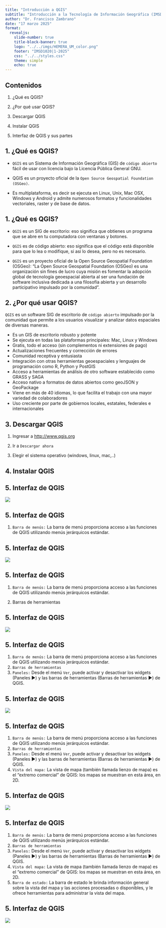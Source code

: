 ```yaml
---
title: "Introducción a QGIS"
subtitle: "Introducción a la Tecnología de Información Geográfica (IMSD1020)"
author: "Dr. Francisco Zambrano"
date: "17 marzo 2025"
format: 
  revealjs:
    slide-number: true
    title-block-banner: true
    logo: "../../imgs/HEMERA_UM_color.png"
    footer: "IMSD1020|1-2025"
    css: "../../styles.css"
    theme: simple
    echo: true
---
```


## Contenidos

1.  ¿Qué es QGIS?

2.  ¿Por qué usar QGIS?

3.  Descargar QGIS

4.  Instalar QGIS

5.  Interfaz de QGIS y sus partes

## 1. ¿Qué es QGIS? {.smaller .scrollable background-image="../../imgs/logo_medioambiente.jpeg" background-position="97.5% 2.5%" background-size="7.5%" layout="true"}

-   `QGIS` es un Sistema de Información Geográfica (GIS) de `código abierto` fácil de usar con licencia bajo la Licencia Pública General GNU.

-   QGIS es un proyecto oficial de la `Open Source Geospatial Foundation (OSGeo)`.

-   Es multiplataforma, es decir se ejecuta en Linux, Unix, Mac OSX, Windows y Android y admite numerosos formatos y funcionalidades vectoriales, raster y de base de datos.

## 1. ¿Qué es QGIS? {.smaller .scrollable background-image="../../imgs/logo_medioambiente.jpeg" background-position="97.5% 2.5%" background-size="7.5%" layout="true"}

-   `QGIS` es un SIG de escritorio: eso significa que obtienes un programa que se abre en tu computadora con ventanas y botones.

-   `QGIS` es de código abierto: eso significa que el código está disponible para que lo lea o modifique, si así lo desea, pero no es necesario.

-   `QGIS` es un proyecto oficial de la Open Source Geospatial Foundation (OSGeo): "La Open Source Geospatial Foundation (OSGeo) es una organización sin fines de lucro cuya misión es fomentar la adopción global de tecnología geoespacial abierta al ser una fundación de software inclusiva dedicada a una filosofía abierta y un desarrollo participativo impulsado por la comunidad".

## 2. ¿Por qué usar QGIS? {.smaller .scrollable background-image="../../imgs/logo_medioambiente.jpeg" background-position="97.5% 2.5%" background-size="7.5%" layout="true"}

`QGIS` es un software SIG de escritorio de `código abierto` impulsado por la comunidad que permite a los usuarios visualizar y analizar datos espaciales de diversas maneras.

-   Es un GIS de escritorio robusto y potente
-   Se ejecuta en todas las plataformas principales: Mac, Linux y Windows
-   Gratis, todo el acceso (sin complementos ni extensiones de pago)
-   Actualizaciones frecuentes y corrección de errores
-   Comunidad receptiva y entusiasta
-   Integración con otras herramientas geoespaciales y lenguajes de programación como R, Python y PostGIS
-   Acceso a herramientas de análisis de otro software establecido como GRASS y SAGA
-   Acceso nativo a formatos de datos abiertos como geoJSON y GeoPackage
-   Viene en más de 40 idiomas, lo que facilita el trabajo con una mayor variedad de colaboradores
-   Uso creciente por parte de gobiernos locales, estatales, federales e internacionales

## 3. Descargar QGIS {.smaller .scrollable background-image="../../imgs/logo_medioambiente.jpeg" background-position="97.5% 2.5%" background-size="7.5%" layout="true"}

1.  Ingresar a <http://www.qgis.org>

2.  Ir a `Descargar ahora`

3.  Elegir el sistema operativo (windows, linux, mac,..)

## 4. Instalar QGIS {.smaller .scrollable background-image="../../imgs/logo_medioambiente.jpeg" background-position="97.5% 2.5%" background-size="7.5%" layout="true"}

## 5. Interfaz de QGIS {.smaller .scrollable background-image="../../imgs/logo_medioambiente.jpeg" background-position="97.5% 2.5%" background-size="7.5%" layout="true"}

![](img/startup.png){fig.align="center"}

## 5. Interfaz de QGIS {.smaller .scrollable background-image="../../imgs/logo_medioambiente.jpeg" background-position="97.5% 2.5%" background-size="7.5%" layout="true"}

1.  `Barra de menús:` La barra de menú proporciona acceso a las funciones de QGIS utilizando menús jerárquicos estándar.

## 5. Interfaz de QGIS {.smaller .scrollable background-image="../../imgs/logo_medioambiente.jpeg" background-position="97.5% 2.5%" background-size="7.5%" layout="true"}

![](img/startup.png){fig.align="center"}

## 5. Interfaz de QGIS {.smaller .scrollable background-image="../../imgs/logo_medioambiente.jpeg" background-position="97.5% 2.5%" background-size="7.5%" layout="true"}

1.  `Barra de menús:` La barra de menú proporciona acceso a las funciones de QGIS utilizando menús jerárquicos estándar.

2.  Barras de herramientas

## 5. Interfaz de QGIS {.smaller .scrollable background-image="../../imgs/logo_medioambiente.jpeg" background-position="97.5% 2.5%" background-size="7.5%" layout="true"}

![](img/startup.png){fig.align="center"}

## 5. Interfaz de QGIS {.smaller .scrollable background-image="../../imgs/logo_medioambiente.jpeg" background-position="97.5% 2.5%" background-size="7.5%" layout="true"}

1.  `Barra de menús:` La barra de menú proporciona acceso a las funciones de QGIS utilizando menús jerárquicos estándar.
2.  `Barras de herramientas`
3.  `Paneles:` Desde el menú `Ver`, puede activar y desactivar los widgets (Paneles ►) y las barras de herramientas (Barras de herramientas ►) de QGIS.

## 5. Interfaz de QGIS {.smaller .scrollable background-image="../../imgs/logo_medioambiente.jpeg" background-position="97.5% 2.5%" background-size="7.5%" layout="true"}

![](img/startup.png){fig.align="center"}

## 5. Interfaz de QGIS {.smaller .scrollable background-image="../../imgs/logo_medioambiente.jpeg" background-position="97.5% 2.5%" background-size="7.5%" layout="true"}

1.  `Barra de menús:` La barra de menú proporciona acceso a las funciones de QGIS utilizando menús jerárquicos estándar.
2.  `Barras de herramientas`
3.  `Paneles:` Desde el menú `Ver`, puede activar y desactivar los widgets (Paneles ►) y las barras de herramientas (Barras de herramientas ►) de QGIS.
4.  `Vista del mapa:` La vista de mapa (también llamada lienzo de mapa) es el "extremo comercial" de QGIS: los mapas se muestran en esta área, en 2D.

## 5. Interfaz de QGIS {.smaller .scrollable background-image="../../imgs/logo_medioambiente.jpeg" background-position="97.5% 2.5%" background-size="7.5%" layout="true"}

![](img/startup.png){fig.align="center"}

## 5. Interfaz de QGIS {.smaller .scrollable background-image="../../imgs/logo_medioambiente.jpeg" background-position="97.5% 2.5%" background-size="7.5%" layout="true"}

1.  `Barra de menús:` La barra de menú proporciona acceso a las funciones de QGIS utilizando menús jerárquicos estándar.
2.  `Barras de herramientas`
3.  `Paneles:` Desde el menú `Ver`, puede activar y desactivar los widgets (Paneles ►) y las barras de herramientas (Barras de herramientas ►) de QGIS.
4.  `Vista del mapa:` La vista de mapa (también llamada lienzo de mapa) es el "extremo comercial" de QGIS: los mapas se muestran en esta área, en 2D.
5.  `Barra de estado:` La barra de estado le brinda información general sobre la vista del mapa y las acciones procesadas o disponibles, y le ofrece herramientas para administrar la vista del mapa.

## 5. Interfaz de QGIS {.smaller .scrollable background-image="../../imgs/logo_medioambiente.jpeg" background-position="97.5% 2.5%" background-size="7.5%" layout="true"}

![](img/startup.png){fig.align="center"}
